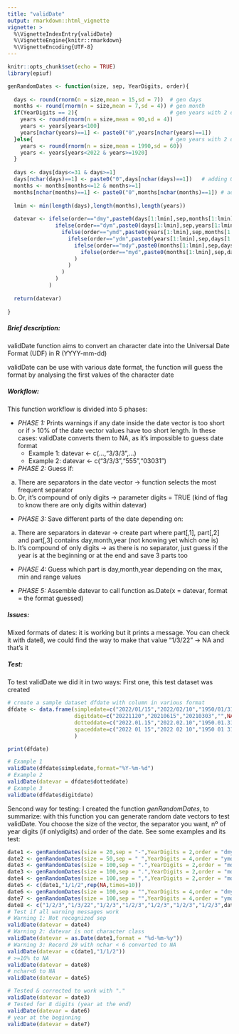 ```yaml
---
title: "validDate"
output: rmarkdown::html_vignette
vignette: >
  %\VignetteIndexEntry{validDate}
  %\VignetteEngine{knitr::rmarkdown}
  %\VignetteEncoding{UTF-8}
---
```


```r
knitr::opts_chunk$set(echo = TRUE)
library(epiuf)
```

```r
genRandomDates <- function(size, sep, YearDigits, order){
  
  days <- round(rnorm(n = size,mean = 15,sd = 7))  # gen days
  months <- round(rnorm(n = size,mean = 7,sd = 4)) # gen month
  if(YearDigits == 2){                             # gen years with 2 dig
    years <- round(rnorm(n = size,mean = 90,sd = 4))
    years <- years[years<100]
    years[nchar(years)==1] <- paste0("0",years[nchar(years)==1])
  }else{                                           # gen years with 2 dig < 2022
    years <- round(rnorm(n = size,mean = 1990,sd = 60))
    years <- years[years<2022 & years>=1920]
  }
  
  days <- days[days<=31 & days>=1]
  days[nchar(days)==1] <- paste0("0",days[nchar(days)==1])   # adding 0 if the day only has 1 char
  months <- months[months<=12 & months>=1]
  months[nchar(months)==1] <- paste0("0",months[nchar(months)==1]) # adding 0 if the day only has 1 char
  
  lmin <- min(length(days),length(months),length(years))
  
  datevar <- ifelse(order=="dmy",paste0(days[1:lmin],sep,months[1:lmin],sep,years[1:lmin]),
               ifelse(order=="dym",paste0(days[1:lmin],sep,years[1:lmin],sep,months[1:lmin]),
                 ifelse(order=="ymd",paste0(years[1:lmin],sep,months[1:lmin],sep,days[1:lmin]),
                   ifelse(order=="ydm",paste0(years[1:lmin],sep,days[1:lmin],sep,months[1:lmin]),
                     ifelse(order=="mdy",paste0(months[1:lmin],sep,days[1:lmin],sep,years[1:lmin]),
                       ifelse(order=="myd",paste0(months[1:lmin],sep,days[1:lmin],sep,years[1:lmin]),                           "")
                     )
                   )
                 )
               )
             )
  
  return(datevar)
  
}
```


##### Brief description: 
validDate function aims to convert an character date into the Universal Date Format (UDF) in R (YYYY-mm-dd)<br />

validDate can be use with various date format, the function will guess the format by analysing the first values of the character date<br />

##### Workflow: 
This function workflow is divided into 5 phases: <br />

* *PHASE 1:* Prints warnings if any date inside the date vector is too short or if > 10% of the date vector values have too short length. In these cases: validDate converts them to NA, as it's impossible to guess date format<br />
  + Example 1: datevar <- c(...,"3/3/3",...)<br />
  + Example 2: datevar <- c("3/3/3","555","03031")<br />

* *PHASE 2:* Guess if: <br />
a) There are separators in the date vector -> function selects the most frequent separator<br />
b) Or, it's compound of only digits  -> parameter digits = TRUE (kind of flag to know there are only digits within datevar)<br />


* *PHASE 3:* Save different parts of the date depending on:<br />
a) There are separators in datevar -> create part where part[,1], part[,2] and part[,3] contains day,month,year (not knowing yet which one is)<br />
b) It's compound of only digits    -> as there is no separator, just guess if the year is at the beginning or at the end and save 3 parts too<br />

* *PHASE 4:* Guess which part is day,month,year depending on the max, min and range values<br />

* *PHASE 5:* Assemble datevar to call function as.Date(x = datevar, format = the format guessed)<br />

##### Issues:
Mixed formats of dates: it is working but it prints a message. You can check it with date8, we could find the way to make that value "1/3/22" -> NA and that's it

##### Test: 
To test validDate we did it in two ways: First one, this test dataset was created 

```r

# create a sample dataset dfdate with column in various format 
dfdate <- data.frame(simpledate=c("2022/01/15","2022/02/10","1950/01/31","2022/15/15",NA),
                     digitdate=c("20221120","20210615","20210303","",NA),
                     dotteddate=c("2022.01.15","2022.02.10","1950.01.31","2022.15.15",NA),
                     spaceddate=c("2022 01 15","2022 02 10","1950 01 31","2022 15 15",NA)
                     ) 

print(dfdate)
```


```r
# Example 1
validDate(dfdate$simpledate,format="%Y-%m-%d")
# Example 2
validDate(datevar = dfdate$dotteddate)
# Example 3
validDate(dfdate$digitdate)
```

Sencond way for testing: I created the function _genRandomDates_, to summarize: with this function you can generate random date vectors to test validDate. You choose the size of the vector, the separator you want, nº of year digits (if onlydigits) and order of the date. See some examples and its test:

```r
date1 <- genRandomDates(size = 20,sep = "-",YearDigits = 2,order = "dmy")
date2 <- genRandomDates(size = 50,sep = " ",YearDigits = 4,order = "ymd")
date3 <- genRandomDates(size = 100,sep = ".",YearDigits = 2,order = "mdy")
date3 <- genRandomDates(size = 100,sep = ".",YearDigits = 2,order = "mdy")
date4 <- genRandomDates(size = 100,sep = ",",YearDigits = 2,order = "mdy")
date5 <- c(date1,"1/1/2",rep(NA,times=10))
date6 <- genRandomDates(size = 100,sep = "",YearDigits = 4,order = "dmy")
date7 <- genRandomDates(size = 100,sep = "",YearDigits = 4,order = "ymd")
date8 <- c("1/2/3","1/3/22","1/2/3","1/2/3","1/2/3","1/2/3","1/2/3",date1)
# Test if all warning messages work
# Warning 1: Not recognized sep
validDate(datevar = date4)  
# Warning 2: datevar is not character class
validDate(datevar = as.Date(date1,format = "%d-%m-%y"))  
# Warning 3: Record 20 with nchar < 6 converted to NA
validDate(datevar = c(date1,"1/1/2"))  
# >=10% to NA
validDate(datevar = date8) 
# nchar<6 to NA
validDate(datevar = date5)  

# Tested & corrected to work with "."
validDate(datevar = date3)
# Tested for 8 digits (year at the end)
validDate(datevar = date6)  
# year at the beginning
validDate(datevar = date7)   
```
